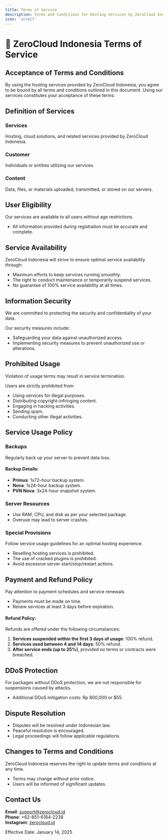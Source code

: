 ```yaml
---
title: Terms of Service  
description: Terms and Conditions for Hosting Services by ZeroCloud Indonesia  
icon: 'scroll'  
---
```


# 📜 ZeroCloud Indonesia Terms of Service

## Acceptance of Terms and Conditions

By using the hosting services provided by ZeroCloud Indonesia, you agree to be bound by all terms and conditions outlined in this document. Using our services constitutes your acceptance of these terms.

## Definition of Services

### Services  
Hosting, cloud solutions, and related services provided by ZeroCloud Indonesia.

### Customer  
Individuals or entities utilizing our services.

### Content  
Data, files, or materials uploaded, transmitted, or stored on our servers.

## User Eligibility

<Note>
Our services are available to all users without age restrictions.
</Note>

- All information provided during registration must be accurate and complete.

## Service Availability

ZeroCloud Indonesia will strive to ensure optimal service availability through:  

- Maximum efforts to keep services running smoothly.  
- The right to conduct maintenance or temporarily suspend services.  
- No guarantee of 100% service availability at all times.

## Information Security

<Info>
We are committed to protecting the security and confidentiality of your data.
</Info>

Our security measures include:  
- Safeguarding your data against unauthorized access.  
- Implementing security measures to prevent unauthorized use or alterations.  

## Prohibited Usage

<Warning>
Violation of usage terms may result in service termination.
</Warning>

Users are strictly prohibited from:  
- Using services for illegal purposes.  
- Distributing copyright-infringing content.  
- Engaging in hacking activities.  
- Sending spam.  
- Conducting other illegal activities.  

## Service Usage Policy

### Backups
<Tip>
Regularly back up your server to prevent data loss.
</Tip>

#### Backup Details:
- **Primus**: 1x72-hour backup system.  
- **Nova**: 1x24-hour backup system.  
- **PVN Nova**: 3x24-hour snapshot system.  

### Server Resources
- Use RAM, CPU, and disk as per your selected package.  
- Overuse may lead to server crashes.  

### Special Provisions
<Check>
Follow service usage guidelines for an optimal hosting experience.
</Check>

- Reselling hosting services is prohibited.  
- The use of cracked plugins is prohibited.  
- Avoid excessive server start/stop/restart actions.

## Payment and Refund Policy

<Note>
Pay attention to payment schedules and service renewals.
</Note>

- Payments must be made on time.  
- Renew services at least 3 days before expiration.  

#### Refund Policy:
Refunds are offered under the following circumstances:  
1. **Services suspended within the first 3 days of usage**: 100% refund.  
2. **Services used between 4 and 14 days**: 50% refund.  
3. **After service ends (up to 25%)**, provided no terms or contracts were breached.  

## DDoS Protection

<Warning>
For packages without DDoS protection, we are not responsible for suspensions caused by attacks.
</Warning>

- Additional DDoS mitigation costs: Rp 800,000 or $55.

## Dispute Resolution

- Disputes will be resolved under Indonesian law.  
- Peaceful resolution is encouraged.  
- Legal proceedings will follow applicable regulations.

## Changes to Terms and Conditions

<Info>
ZeroCloud Indonesia reserves the right to update terms and conditions at any time.
</Info>

- Terms may change without prior notice.  
- Users will be informed of significant updates.

## Contact Us

**Email**: support@zerocloud.id  
**Phone**: +62-851-6184-2238  
**Instagram**: [zerocloud.id](https://instagram.com/zerocloud.id)  

Effective Date: January 14, 2025  
